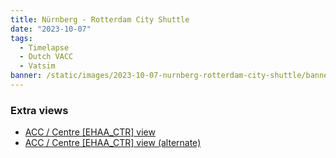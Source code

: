```yaml
---
title: Nürnberg - Rotterdam City Shuttle
date: "2023-10-07"
tags:
  - Timelapse
  - Dutch VACC
  - Vatsim
banner: /static/images/2023-10-07-nurnberg-rotterdam-city-shuttle/banner.png
---
```


<Youtube id="ty-I4jgvEDQ" />

### Extra views

- [ACC / Centre [EHAA_CTR] view](https://youtu.be/g1WScRLv4aA)
- [ACC / Centre [EHAA_CTR] view (alternate)](https://youtu.be/Od_rR3rPyVA)
